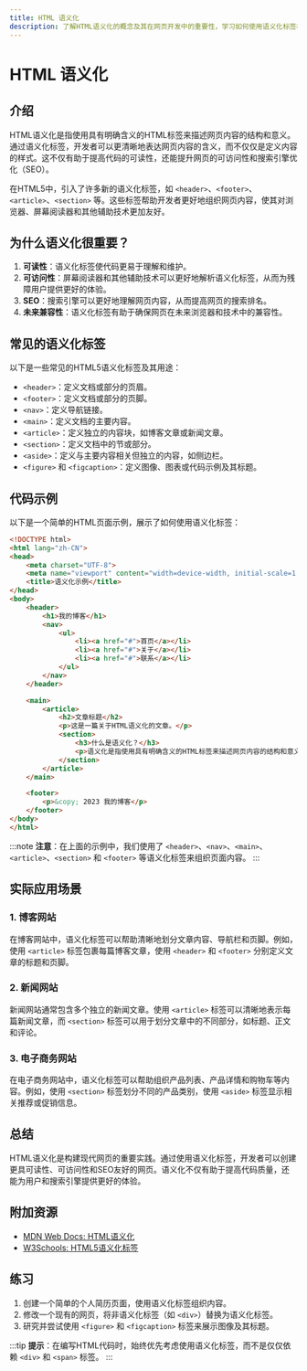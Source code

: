 ```yaml
---
title: HTML 语义化
description: 了解HTML语义化的概念及其在网页开发中的重要性，学习如何使用语义化标签构建更具可读性和可访问性的网页。
---
```


# HTML 语义化

## 介绍

HTML语义化是指使用具有明确含义的HTML标签来描述网页内容的结构和意义。通过语义化标签，开发者可以更清晰地表达网页内容的含义，而不仅仅是定义内容的样式。这不仅有助于提高代码的可读性，还能提升网页的可访问性和搜索引擎优化（SEO）。

在HTML5中，引入了许多新的语义化标签，如 `<header>`、`<footer>`、`<article>`、`<section>` 等。这些标签帮助开发者更好地组织网页内容，使其对浏览器、屏幕阅读器和其他辅助技术更加友好。

## 为什么语义化很重要？

1. **可读性**：语义化标签使代码更易于理解和维护。
2. **可访问性**：屏幕阅读器和其他辅助技术可以更好地解析语义化标签，从而为残障用户提供更好的体验。
3. **SEO**：搜索引擎可以更好地理解网页内容，从而提高网页的搜索排名。
4. **未来兼容性**：语义化标签有助于确保网页在未来浏览器和技术中的兼容性。

## 常见的语义化标签

以下是一些常见的HTML5语义化标签及其用途：

- `<header>`：定义文档或部分的页眉。
- `<footer>`：定义文档或部分的页脚。
- `<nav>`：定义导航链接。
- `<main>`：定义文档的主要内容。
- `<article>`：定义独立的内容块，如博客文章或新闻文章。
- `<section>`：定义文档中的节或部分。
- `<aside>`：定义与主要内容相关但独立的内容，如侧边栏。
- `<figure>` 和 `<figcaption>`：定义图像、图表或代码示例及其标题。

## 代码示例

以下是一个简单的HTML页面示例，展示了如何使用语义化标签：

```html
<!DOCTYPE html>
<html lang="zh-CN">
<head>
    <meta charset="UTF-8">
    <meta name="viewport" content="width=device-width, initial-scale=1.0">
    <title>语义化示例</title>
</head>
<body>
    <header>
        <h1>我的博客</h1>
        <nav>
            <ul>
                <li><a href="#">首页</a></li>
                <li><a href="#">关于</a></li>
                <li><a href="#">联系</a></li>
            </ul>
        </nav>
    </header>

    <main>
        <article>
            <h2>文章标题</h2>
            <p>这是一篇关于HTML语义化的文章。</p>
            <section>
                <h3>什么是语义化？</h3>
                <p>语义化是指使用具有明确含义的HTML标签来描述网页内容的结构和意义。</p>
            </section>
        </article>
    </main>

    <footer>
        <p>&copy; 2023 我的博客</p>
    </footer>
</body>
</html>
```

:::note
**注意**：在上面的示例中，我们使用了 `<header>`、`<nav>`、`<main>`、`<article>`、`<section>` 和 `<footer>` 等语义化标签来组织页面内容。
:::

## 实际应用场景

### 1. 博客网站

在博客网站中，语义化标签可以帮助清晰地划分文章内容、导航栏和页脚。例如，使用 `<article>` 标签包裹每篇博客文章，使用 `<header>` 和 `<footer>` 分别定义文章的标题和页脚。

### 2. 新闻网站

新闻网站通常包含多个独立的新闻文章。使用 `<article>` 标签可以清晰地表示每篇新闻文章，而 `<section>` 标签可以用于划分文章中的不同部分，如标题、正文和评论。

### 3. 电子商务网站

在电子商务网站中，语义化标签可以帮助组织产品列表、产品详情和购物车等内容。例如，使用 `<section>` 标签划分不同的产品类别，使用 `<aside>` 标签显示相关推荐或促销信息。

## 总结

HTML语义化是构建现代网页的重要实践。通过使用语义化标签，开发者可以创建更具可读性、可访问性和SEO友好的网页。语义化不仅有助于提高代码质量，还能为用户和搜索引擎提供更好的体验。

## 附加资源

- [MDN Web Docs: HTML语义化](https://developer.mozilla.org/zh-CN/docs/Glossary/Semantics)
- [W3Schools: HTML5语义化标签](https://www.w3schools.com/html/html5_semantic_elements.asp)

## 练习

1. 创建一个简单的个人简历页面，使用语义化标签组织内容。
2. 修改一个现有的网页，将非语义化标签（如 `<div>`）替换为语义化标签。
3. 研究并尝试使用 `<figure>` 和 `<figcaption>` 标签来展示图像及其标题。

:::tip
**提示**：在编写HTML代码时，始终优先考虑使用语义化标签，而不是仅仅依赖 `<div>` 和 `<span>` 标签。
:::
